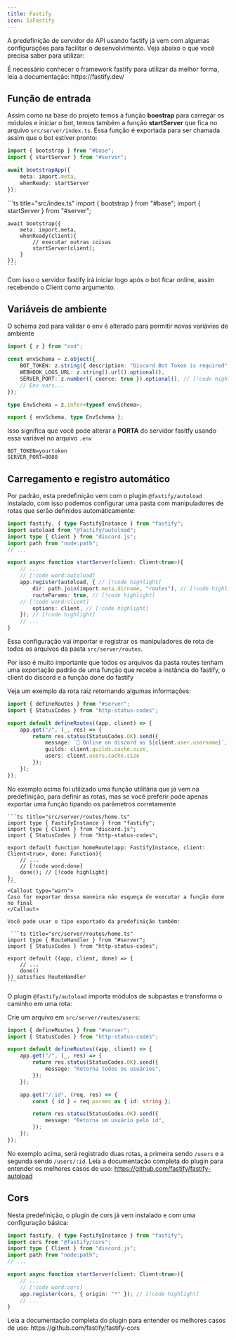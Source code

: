 ```yaml
---
title: Fastify
icon: SiFastify
---
```



A predefinição de servidor de API usando fastify já vem com algumas configurações para facilitar o desenvolvimento. Veja abaixo o que você precisa saber para utilizar:

<Callout type="warn">
    É necessário conhecer o framework fastify para utilizar da melhor forma, leia a documentação: https://fastify.dev/
</Callout>

## Função de entrada

Assim como na base do projeto temos a função **boostrap** para carregar os módulos e iniciar o bot, temos também a função **startServer** que fica no arquivo `src/server/index.ts`. Essa função é exportada para ser chamada assim que o bot estiver pronto:

```ts title="src/index.ts"
import { bootstrap } from "#base";
import { startServer } from "#server";

await bootstrapApp({ 
    meta: import.meta,
    whenReady: startServer
});
```

<Accordions>
  <Accordion title="Caso você queira executar outras coisas no método whenReady">
    ```ts title="src/index.ts"
    import { bootstrap } from "#base";
    import { startServer } from "#server";

    await bootstrap({ 
        meta: import.meta,
        whenReady(client){
            // executar outras coisas
            startServer(client);
        }
    });
    ```
  </Accordion>
</Accordions>

Com isso o servidor fastify irá iniciar logo após o bot ficar online, assim recebendo o Client como argumento.

## Variáveis de ambiente

O schema zod para validar o env é alterado para permitir novas variávies de ambiente

```ts title="src/settings/env.ts"
import { z } from "zod";

const envSchema = z.object({
    BOT_TOKEN: z.string({ description: "Discord Bot Token is required" }).min(1),
    WEBHOOK_LOGS_URL: z.string().url().optional(),
    SERVER_PORT: z.number({ coerce: true }).optional(), // [!code highlight]
    // Env vars...
});

type EnvSchema = z.infer<typeof envSchema>;

export { envSchema, type EnvSchema };
```

Isso significa que você pode alterar a **PORTA** do servidor fasitfy usando essa variável no arquivo `.env`

```properties title=".env"
BOT_TOKEN=yourtoken
SERVER_PORT=8080
```

## Carregamento e registro automático

Por padrão, esta predefinição vem com o plugin `@fastify/autoload` instalado, com isso podemos configurar uma pasta com manipuladores de rotas que serão definidos automáticamente:

```ts title="src/server/index.ts"
import fastify, { type FastifyInstance } from "fastify";
import autoload from "@fastify/autoload";
import type { Client } from "discord.js";
import path from "node:path";
// ...

export async function startServer(client: Client<true>){
    // ...
    // [!code word:autoload]
    app.register(autoload, { // [!code highlight]
        dir: path.join(import.meta.dirname, "routes"), // [!code highlight]
        routeParams: true, // [!code highlight]
    // [!code word:client]
        options: client, // [!code highlight]
    }); // [!code highlight]
    // ...
}
```

Essa configuração vai importar e registrar os manipuladores de rota de todos os arquivos da pasta `src/server/routes`.

<Callout type="warn">
  Por isso é muito importante que todos os arquivos da pasta routes tenham uma exportação padrão de uma função que recebe a instância do fastify, o client do discord e a função done do fastify
</Callout>

Veja um exemplo da rota raiz retornando algumas informações:

```ts title="src/server/routes/home.ts"
import { defineRoutes } from "#server";
import { StatusCodes } from "http-status-codes";

export default defineRoutes((app, client) => {
    app.get("/", (_, res) => {
        return res.status(StatusCodes.OK).send({
            message: `🍃 Online on discord as ${client.user.username}`,
            guilds: client.guilds.cache.size,
            users: client.users.cache.size
        });
    });
});
```

<Accordions>
  <Accordion title="Outras maneiras de definir as rotas">
    <Callout type="info">
    No exemplo acima foi utilizado uma função utilitária que já vem na predefinição, para definir as rotas, mas se você preferir pode apenas exportar uma função tipando os parâmetros corretamente
    </Callout>

    ```ts title="src/server/routes/home.ts"
    import type { FastifyInstance } from "fastify";
    import type { Client } from "discord.js";
    import { StatusCodes } from "http-status-codes";

    export default function homeRoute(app: FastifyInstance, client: Client<true>, done: Function){
        // ...
        // [!code word:done]
        done(); // [!code highlight]
    };
    ```
    <Callout type="warn">
    Caso for exportar dessa maneira não esqueça de executar a função done no final
    </Callout>

    Você pode usar o tipo exportado da predefinição também:

     ```ts title="src/server/routes/home.ts"
    import type { RouteHandler } from "#server";
    import { StatusCodes } from "http-status-codes";

    export default ((app, client, done) => {
        // ...
        done()
    }) satisfies RouteHandler
    ```
  </Accordion>
</Accordions>

O plugin `@fastify/autoload` importa módulos de subpastas e transforma o caminho em uma rota:

Crie um arquivo em `src/server/routes/users`:
```ts title="src/server/routes/users/route.ts"
import { defineRoutes } from "#server";
import { StatusCodes } from "http-status-codes";

export default defineRoutes((app, client) => {
    app.get("/", (_, res) => {
        return res.status(StatusCodes.OK).send({
            message: "Retorna todos os usuários",
        });
    });

    app.get("/:id", (req, res) => {
        const { id } = req.params as { id: string };

        return res.status(StatusCodes.OK).send({
            message: "Retorna um usuário pelo id",
        });
    });
});
```

No exemplo acima, será registrado duas rotas, a primeira sendo `/users` e a segunda sendo `/users/:id`.
<Callout type="info">
    Leia a documentação completa do plugin para entender os melhores casos de uso: https://github.com/fastify/fastify-autoload
</Callout>

## Cors

Nesta predefinição, o plugin de cors já vem instalado e com uma configuração básica:

```ts title="src/server/index.ts"
import fastify, { type FastifyInstance } from "fastify";
import cors from "@fastify/cors";
import type { Client } from "discord.js";
import path from "node:path";
// ...

export async function startServer(client: Client<true>){
    // ...
    // [!code word:cors]
    app.register(cors, { origin: "*" }); // [!code highlight]
    // ...
}
```

<Callout type="info">
    Leia a documentação completa do plugin para entender os melhores casos de uso: https://github.com/fastify/fastify-cors
</Callout>